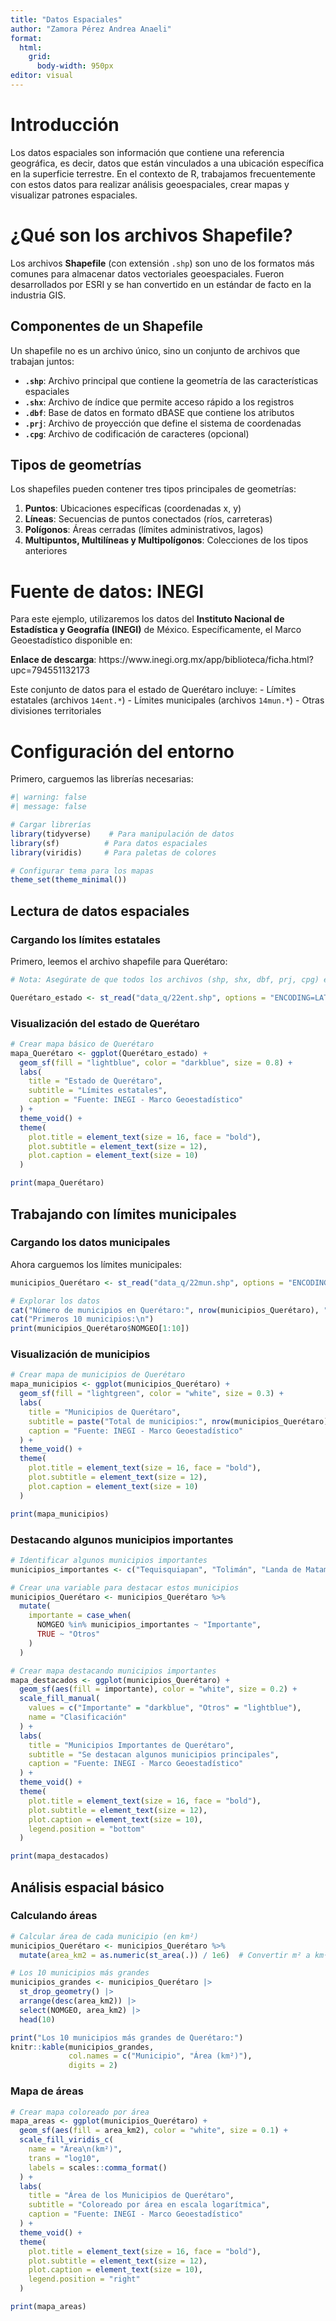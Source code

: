 ---
title: "Datos Espaciales"
author: "Zamora Pérez Andrea Anaeli"
format: 
  html:
    grid: 
      body-width: 950px
editor: visual
---

# Introducción

Los datos espaciales son información que contiene una referencia geográfica, es decir, datos que están vinculados a una ubicación específica en la superficie terrestre. En el contexto de R, trabajamos frecuentemente con estos datos para realizar análisis geoespaciales, crear mapas y visualizar patrones espaciales.

# ¿Qué son los archivos Shapefile?

Los archivos **Shapefile** (con extensión `.shp`) son uno de los formatos más comunes para almacenar datos vectoriales geoespaciales. Fueron desarrollados por ESRI y se han convertido en un estándar de facto en la industria GIS.

## Componentes de un Shapefile

Un shapefile no es un archivo único, sino un conjunto de archivos que trabajan juntos:

-   **`.shp`**: Archivo principal que contiene la geometría de las características espaciales
-   **`.shx`**: Archivo de índice que permite acceso rápido a los registros
-   **`.dbf`**: Base de datos en formato dBASE que contiene los atributos
-   **`.prj`**: Archivo de proyección que define el sistema de coordenadas
-   **`.cpg`**: Archivo de codificación de caracteres (opcional)

## Tipos de geometrías

Los shapefiles pueden contener tres tipos principales de geometrías:

1.  **Puntos**: Ubicaciones específicas (coordenadas x, y)
2.  **Líneas**: Secuencias de puntos conectados (ríos, carreteras)
3.  **Polígonos**: Áreas cerradas (límites administrativos, lagos)
4.  **Multipuntos, Multilíneas y Multipolígonos**: Colecciones de los tipos anteriores

# Fuente de datos: INEGI

Para este ejemplo, utilizaremos los datos del **Instituto Nacional de Estadística y Geografía (INEGI)** de México. Específicamente, el Marco Geoestadístico disponible en:

**Enlace de descarga**: https://www.inegi.org.mx/app/biblioteca/ficha.html?upc=794551132173

Este conjunto de datos para el estado de Querétaro incluye: - Límites estatales (archivos `14ent.*`) - Límites municipales (archivos `14mun.*`) - Otras divisiones territoriales

# Configuración del entorno

Primero, carguemos las librerías necesarias:

```{r setup}
#| warning: false
#| message: false

# Cargar librerías
library(tidyverse)    # Para manipulación de datos
library(sf)          # Para datos espaciales
library(viridis)     # Para paletas de colores

# Configurar tema para los mapas
theme_set(theme_minimal())
```

## Lectura de datos espaciales

### Cargando los límites estatales

Primero, leemos el archivo shapefile para Querétaro:

```{r entidades}
# Nota: Asegúrate de que todos los archivos (shp, shx, dbf, prj, cpg) estén en el mismo directorio: data

Querétaro_estado <- st_read("data_q/22ent.shp", options = "ENCODING=LATIN1", quiet = TRUE)
```

### Visualización del estado de Querétaro

```{r mapa_Querétaro_estado}
# Crear mapa básico de Querétaro
mapa_Querétaro <- ggplot(Querétaro_estado) +
  geom_sf(fill = "lightblue", color = "darkblue", size = 0.8) +
  labs(
    title = "Estado de Querétaro",
    subtitle = "Límites estatales",
    caption = "Fuente: INEGI - Marco Geoestadístico"
  ) +
  theme_void() +
  theme(
    plot.title = element_text(size = 16, face = "bold"),
    plot.subtitle = element_text(size = 12),
    plot.caption = element_text(size = 10)
  )

print(mapa_Querétaro)
```

## Trabajando con límites municipales

### Cargando los datos municipales

Ahora carguemos los límites municipales:

```{r municipios}
municipios_Querétaro <- st_read("data_q/22mun.shp", options = "ENCODING=LATIN1", quiet = TRUE)

# Explorar los datos
cat("Número de municipios en Querétaro:", nrow(municipios_Querétaro), "\n")
cat("Primeros 10 municipios:\n")
print(municipios_Querétaro$NOMGEO[1:10])
```

### Visualización de municipios

```{r mapa_municipios}
# Crear mapa de municipios de Querétaro
mapa_municipios <- ggplot(municipios_Querétaro) +
  geom_sf(fill = "lightgreen", color = "white", size = 0.3) +
  labs(
    title = "Municipios de Querétaro",
    subtitle = paste("Total de municipios:", nrow(municipios_Querétaro)),
    caption = "Fuente: INEGI - Marco Geoestadístico"
  ) +
  theme_void() +
  theme(
    plot.title = element_text(size = 16, face = "bold"),
    plot.subtitle = element_text(size = 12),
    plot.caption = element_text(size = 10)
  )

print(mapa_municipios)
```

### Destacando algunos municipios importantes

```{r municipios_importantes}
# Identificar algunos municipios importantes
municipios_importantes <- c("Tequisquiapan", "Tolimán", "Landa de Matamoros", "Corregidora", "Arroyo Seco", "El Marqués")

# Crear una variable para destacar estos municipios
municipios_Querétaro <- municipios_Querétaro %>%
  mutate(
    importante = case_when(
      NOMGEO %in% municipios_importantes ~ "Importante",
      TRUE ~ "Otros"
    )
  )

# Crear mapa destacando municipios importantes
mapa_destacados <- ggplot(municipios_Querétaro) +
  geom_sf(aes(fill = importante), color = "white", size = 0.2) +
  scale_fill_manual(
    values = c("Importante" = "darkblue", "Otros" = "lightblue"),
    name = "Clasificación"
  ) +
  labs(
    title = "Municipios Importantes de Querétaro",
    subtitle = "Se destacan algunos municipios principales",
    caption = "Fuente: INEGI - Marco Geoestadístico"
  ) +
  theme_void() +
  theme(
    plot.title = element_text(size = 16, face = "bold"),
    plot.subtitle = element_text(size = 12),
    plot.caption = element_text(size = 10),
    legend.position = "bottom"
  )

print(mapa_destacados)
```

## Análisis espacial básico

### Calculando áreas

```{r areas}
# Calcular área de cada municipio (en km²)
municipios_Querétaro <- municipios_Querétaro %>%
  mutate(area_km2 = as.numeric(st_area(.)) / 1e6)  # Convertir m² a km²

# Los 10 municipios más grandes
municipios_grandes <- municipios_Querétaro |> 
  st_drop_geometry() |> 
  arrange(desc(area_km2)) |> 
  select(NOMGEO, area_km2) |> 
  head(10)

print("Los 10 municipios más grandes de Querétaro:")
knitr::kable(municipios_grandes, 
             col.names = c("Municipio", "Área (km²)"),
             digits = 2)
```

### Mapa de áreas

```{r mapa_areas}
# Crear mapa coloreado por área
mapa_areas <- ggplot(municipios_Querétaro) +
  geom_sf(aes(fill = area_km2), color = "white", size = 0.1) +
  scale_fill_viridis_c(
    name = "Área\n(km²)",
    trans = "log10",
    labels = scales::comma_format()
  ) +
  labs(
    title = "Área de los Municipios de Querétaro",
    subtitle = "Coloreado por área en escala logarítmica",
    caption = "Fuente: INEGI - Marco Geoestadístico"
  ) +
  theme_void() +
  theme(
    plot.title = element_text(size = 16, face = "bold"),
    plot.subtitle = element_text(size = 12),
    plot.caption = element_text(size = 10),
    legend.position = "right"
  )

print(mapa_areas)
```
